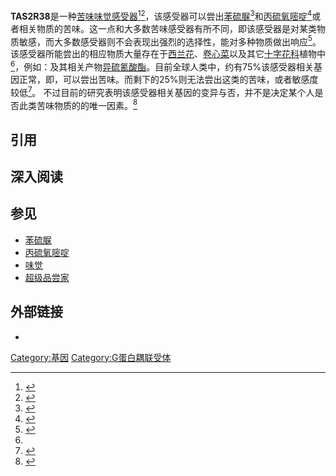 {{PBB|geneid=5726}}
'''TAS2R38'''是一种[[味觉#苦|苦味]][[味觉感受器|味觉感受器]]<ref name="pmid12584440">{{cite journal 
| author = Conte C, Ebeling M, Marcuz A, Nef P, Andres-Barquin PJ 
| title = Identification and characterization of human taste receptor genes belonging to the TAS2R family 
| journal = Cytogenet. Genome Res. 
| volume = 98 
| issue = 1 
| pages = 45–53 
| year = 2002 
| pmid = 12584440 
| doi = 10.1159/000068546
}}</ref><ref name="pmid12624758">{{cite journal 
| author = Drayna D, Coon H, Kim UK, Elsner T, Cromer K, Otterud B, Baird L, Peiffer AP, Leppert M 
| title = Genetic analysis of a complex trait in the Utah Genetic Reference Project: a major locus for PTC taste ability on chromosome 7q and a secondary locus on chromosome 16p 
| journal = Hum. Genet. 
| volume = 112 
| issue = 5-6 
| pages = 567–72 
| year = 2003 
| pmid = 12624758 
| doi = 10.1007/s00439-003-0911-y
}}</ref>，该感受器可以尝出[[苯硫脲|苯硫脲]]<ref name="pmid15466815">{{cite journal 
| author = Prodi DA, Drayna D, Forabosco P, Palmas MA, Maestrale GB, Piras D, Pirastu M, Angius A 
| title = Bitter taste study in a sardinian genetic isolate supports the association of phenylthiocarbamide sensitivity to the TAS2R38 bitter receptor gene 
| journal = Chem. Senses 
| volume = 29 
| issue = 8 
| pages = 697–702 
| year = 2004 
| pmid = 15466815 
| doi = 10.1093/chemse/bjh074
}}</ref>和[[丙硫氧嘧啶|丙硫氧嘧啶]]<ref name="pmid15547448">{{cite journal 
| author = Duffy VB, Davidson AC, Kidd JR, Kidd KK, Speed WC, Pakstis AJ, Reed DR, Snyder DJ, Bartoshuk LM 
| title = Bitter receptor gene (TAS2R38), 6-n-propylthiouracil (PROP) bitterness and alcohol intake 
| journal = Alcohol. Clin. Exp. Res. 
| volume = 28 
| issue = 11 
| pages = 1629–37 
| year = 2004 
| pmid = 15547448 
| doi = 10.1097/01.ALC.0000145789.55183.D4
| pmc = 1397913
}}</ref>或者相关物质的苦味。这一点和大多数苦味感受器有所不同，即该感受器是对某类物质敏感，而大多数感受器则不会表现出强烈的选择性，能对多种物质做出响应<ref name="qkzz">{{Cite journal
| url=http://qkzz.net/article/88220b8d-e1b1-4a0b-9720-10b048ab5ef0.htm
| title=味蕾和苦涩说再见
| journal=环球科学
| publisher=电脑报经营有限责任公司与Scientific American合作推出
| volume=11
| year=2006
}}</ref>。该感受器所能尝出的相应物质大量存在于[[西兰花|西兰花]]、[[卷心菜|卷心菜]]以及其它[[十字花科|十字花科]]植物中<ref name="qkzz"/>，例如：{{tsl|en|Glucosinolates|葡萄糖异硫氰酸盐}}及其相关产物[[异硫氰酸酯|异硫氰酸酯]]。目前全球人类中，约有75%该感受器相关基因正常，即，可以尝出苦味。而剩下的25%则无法尝出这类的苦味，或者敏感度较低<ref>{{Cite web
| url=http://news.sciencenet.cn/htmlpaper/20098181133339687062.shtm
| title=研究称尼安德特人也能“吃苦”
| date=2009-08-18
| accessdate=2010-08-09
| publisher=科学网
| archive-date=2010-12-28
| archive-url=https://web.archive.org/web/20101228061848/http://news.sciencenet.cn/htmlpaper/20098181133339687062.shtm
| dead-url=no
}}</ref>。 不过目前的研究表明该感受器相关基因的变异与否，并不是决定某个人是否此类苦味物质的{{tsl|en|Supertaster|超级品尝家}}的唯一因素。<ref name="pmid18209019">{{cite journal | author = Hayes JE, Bartoshuk LM, Kidd JR, Duffy VB | title = Supertasting and PROP Bitterness Depends on More Than the TAS2R38 Gene | journal = Chem Senses | volume = 33 | issue = 3 | pages = 255–65 | year = 2008 | pmid = 18209019 | doi = 10.1093/chemse/bjm084 }}</ref>

== 引用 ==
{{Reflist|2}}

== 深入阅读 ==
{{refbegin | 2}}
{{PBB_Further_reading 
| citations = 
*{{cite journal  | author=Margolskee RF |title=Molecular mechanisms of bitter and sweet taste transduction. |journal=J. Biol. Chem. |volume=277 |issue= 1 |pages= 1–4 |year= 2002 |pmid= 11696554 |doi= 10.1074/jbc.R100054200 }}
*{{cite journal  | author=Montmayeur JP, Matsunami H |title=Receptors for bitter and sweet taste. |journal=Curr. Opin. Neurobiol. |volume=12 |issue= 4 |pages= 366–71 |year= 2002 |pmid= 12139982 |doi=10.1016/S0959-4388(02)00345-8  }}
*{{cite journal  | author=Kim UK, Drayna D |title=Genetics of individual differences in bitter taste perception: lessons from the PTC gene. |journal=Clin. Genet. |volume=67 |issue= 4 |pages= 275–80 |year= 2005 |pmid= 15733260 |doi= 10.1111/j.1399-0004.2004.00361.x }}
*{{cite journal  | author=Anne-Spence M, Falk CT, Neiswanger K, ''et al.'' |title=Estimating the recombination frequency for the PTC-Kell linkage. | url=https://archive.org/details/sim_human-genetics_1984-07_67_2/page/183 |journal=Hum. Genet. |volume=67 |issue= 2 |pages= 183–6 |year= 1984 |pmid= 6745938 |doi=10.1007/BF00272997  }}
*{{cite journal  | author=Bufe B, Hofmann T, Krautwurst D, ''et al.'' |title=The human TAS2R16 receptor mediates bitter taste in response to beta-glucopyranosides. |journal=Nat. Genet. |volume=32 |issue= 3 |pages= 397–401 |year= 2002 |pmid= 12379855 |doi= 10.1038/ng1014 }}
*{{cite journal  | author=Strausberg RL, Feingold EA, Grouse LH, ''et al.'' |title=Generation and initial analysis of more than 15,000 full-length human and mouse cDNA sequences. |journal=Proc. Natl. Acad. Sci. U.S.A. |volume=99 |issue= 26 |pages= 16899–903 |year= 2003 |pmid= 12477932 |doi= 10.1073/pnas.242603899  | pmc=139241 }}
*{{cite journal  | author=Zhang Y, Hoon MA, Chandrashekar J, ''et al.'' |title=Coding of sweet, bitter, and umami tastes: different receptor cells sharing similar signaling pathways. |journal=Cell |volume=112 |issue= 3 |pages= 293–301 |year= 2003 |pmid= 12581520 |doi=10.1016/S0092-8674(03)00071-0  }}
*{{cite journal  | author=Conte C, Ebeling M, Marcuz A, ''et al.'' |title=Identification and characterization of human taste receptor genes belonging to the TAS2R family. |journal=Cytogenet. Genome Res. |volume=98 |issue= 1 |pages= 45–53 |year= 2003 |pmid= 12584440 |doi= 10.1159/000068546 }}
*{{cite journal  | author=Kim UK, Jorgenson E, Coon H, ''et al.'' |title=Positional cloning of the human quantitative trait locus underlying taste sensitivity to phenylthiocarbamide. |journal=Science |volume=299 |issue= 5610 |pages= 1221–5 |year= 2003 |pmid= 12595690 |doi= 10.1126/science.1080190 }}
*{{cite journal  | author=Drayna D, Coon H, Kim UK, ''et al.'' |title=Genetic analysis of a complex trait in the Utah Genetic Reference Project: a major locus for PTC taste ability on chromosome 7q and a secondary locus on chromosome 16p. |journal=Hum. Genet. |volume=112 |issue= 5-6 |pages= 567–72 |year= 2003 |pmid= 12624758 |doi= 10.1007/s00439-003-0911-y }}
*{{cite journal  | author=Scherer SW, Cheung J, MacDonald JR, ''et al.'' |title=Human chromosome 7: DNA sequence and biology. |journal=Science |volume=300 |issue= 5620 |pages= 767–72 |year= 2003 |pmid= 12690205 |doi= 10.1126/science.1083423  | pmc=2882961 }}
*{{cite journal  | author=Wooding S, Kim UK, Bamshad MJ, ''et al.'' |title=Natural selection and molecular evolution in PTC, a bitter-taste receptor gene. | url=https://archive.org/details/sim_american-journal-of-human-genetics_2004-04_74_4/page/637 |journal=Am. J. Hum. Genet. |volume=74 |issue= 4 |pages= 637–46 |year= 2004 |pmid= 14997422 |doi= 10.1086/383092  | pmc=1181941 }}
*{{cite journal  | author=Pronin AN, Tang H, Connor J, Keung W |title=Identification of ligands for two human bitter T2R receptors. |journal=Chem. Senses |volume=29 |issue= 7 |pages= 583–93 |year= 2005 |pmid= 15337684 |doi= 10.1093/chemse/bjh064 }}
*{{cite journal  | author=Prodi DA, Drayna D, Forabosco P, ''et al.'' |title=Bitter taste study in a sardinian genetic isolate supports the association of phenylthiocarbamide sensitivity to the TAS2R38 bitter receptor gene. |journal=Chem. Senses |volume=29 |issue= 8 |pages= 697–702 |year= 2005 |pmid= 15466815 |doi= 10.1093/chemse/bjh074 }}
*{{cite journal  | author=Gerhard DS, Wagner L, Feingold EA, ''et al.'' |title=The status, quality, and expansion of the NIH full-length cDNA project: the Mammalian Gene Collection (MGC). |journal=Genome Res. |volume=14 |issue= 10B |pages= 2121–7 |year= 2004 |pmid= 15489334 |doi= 10.1101/gr.2596504  | pmc=528928 }}
*{{cite journal  | author=Fischer A, Gilad Y, Man O, Pääbo S |title=Evolution of bitter taste receptors in humans and apes. | url=https://archive.org/details/sim_molecular-biology-and-evolution_2005-03_22_3/page/432 |journal=Mol. Biol. Evol. |volume=22 |issue= 3 |pages= 432–6 |year= 2005 |pmid= 15496549 |doi= 10.1093/molbev/msi027 }}
*{{cite journal  | author=Go Y, Satta Y, Takenaka O, Takahata N |title=Lineage-specific loss of function of bitter taste receptor genes in humans and nonhuman primates. |journal=Genetics |volume=170 |issue= 1 |pages= 313–26 |year= 2006 |pmid= 15744053 |doi= 10.1534/genetics.104.037523  | pmc=1449719 }}
}}
{{refend}}

==参见==
* [[苯硫脲|苯硫脲]]
* [[丙硫氧嘧啶|丙硫氧嘧啶]]
* [[味觉|味觉]]
* [[En|超级品尝家]]

==外部链接==
* {{MeshName|TAS2R38+protein,+human}}

<!-- 以下模板正在翻译中，请勿删除这两行
{{transmembranereceptor-stub}}
-->
{{G protein-coupled receptors}}

[[Category:基因|Category:基因]]
[[Category:G蛋白耦联受体|Category:G蛋白耦联受体]]

<!-- The PBB_Controls template provides controls for Protein Box Bot, please see Template:PBB_Controls for details. -->
{{PBB_Controls
| update_page = yes 
| require_manual_inspection = no 
| update_protein_box = yes
| update_summary = no
| update_citations = yes
}}